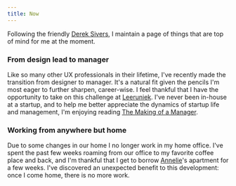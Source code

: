 ```yaml
---
title: Now
---
```

Following the friendly [Derek Sivers](https://sive.rs/nowff), I maintain a page of things that are top of mind for me at the moment. 

### From design lead to manager
Like so many other UX professionals in their lifetime, I've recently made the transition from designer to manager. It's a natural fit given the pencils I'm most eager to further sharpen, career-wise. I feel thankful that I have the opportunity to take on this challenge at [Leeruniek](https://www.leeruniek.nl). I've never been in-house at a startup, and to help me better appreciate the dynamics of startup life and management, I'm enjoying reading [The Making of a Manager](https://www.goodreads.com/en/book/show/38821039-the-making-of-a-manager).

### Working from anywhere but home
Due to some changes in our home I no longer work in my home office. I've spent the past few weeks roaming from our office to my favorite coffee place and back, and I'm thankful that I get to borrow [Annelie](https://www.anneliewambeek.com/)'s apartment for a few weeks. I've discovered an unexpected benefit to this development: once I come home, there is no more work.